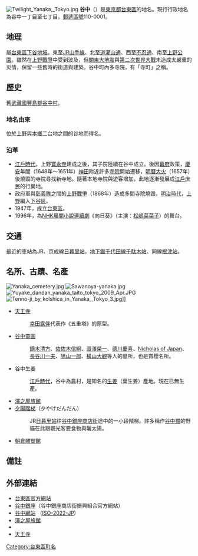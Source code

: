 {{Pathnav|日本|東京都|台東區|name=谷中|frame=1}}
{{Infobox Settlement
|official_name = 谷中
|native_name =
|settlement_type = [[町|町]]
|image_skyline = Yanaka Ginza by yisris in Tokyo.jpg
|imagesize = 250px
|image_caption = 谷中銀座商店街
|image_flag =
|image_seal =
| image_map =
| map_caption =
| pushpin_map =
|subdivision_type = [[國家|國家]]
|subdivision_name = [[File:Flag_of_Japan.svg|border]] [[日本|日本]]
|subdivision_type1 = [[都道府縣|都道府縣]]
|subdivision_name1 = [[File:Flag_of_Tokyo_Prefecture.svg|25px]] [[東京都|東京都]]
|subdivision_type2 = [[東京都區部|特別區]]
|subdivision_name2 = [[File:Flag_of_Taito,_Tokyo.svg|25px]] [[台東區|台東區]]
|established_title =
|established_date =
|government_type =
|leader_title =
|leader_name =
|area_magnitude =
|area_total_sq_mi =
|area_total_km2 =
|area_land_sq_mi =
|area_land_km2 =
|area_urban_sq_mi =
|area_urban_km2 =
|area_metro_km2 =
|area_metro_sq_mi =
|population_as_of= 2013年（平成25年）8月1日
|population_footnotes =
|population_total = 7977<ref>[http://www.city.taito.lg.jp/index/kitemite/abouttaito/setai/setaisu/setaisu2013.files/B_cho2508.pdf 住民基本台帳による町丁名別世帯人口数 平成２５年８月１日現在]{{dead link|date=十月 2017 |bot=InternetArchiveBot }}</ref>
|population_urban =
|population_metro =
|population_density_sq_mi =
|population_density_km2 =
| timezone = [[日本標準時間|JST]]
| utc_offset = +9
|timezone_DST =
|utc_offset_DST =
|latd=|latm=|lats=|latNS=
|longd=|longm=|longs=|longEW=
|elevation_footnotes=
|elevation_m =
|elevation_ft =
|postal_code_type = [[郵遞區號|郵遞區號]]
|postal_code = 110-0001
|area_code =
|website =
|footnotes =
}}
[[File:Twilight_Yanaka,_Tokyo.jpg|thumb]]
'''谷中'''（{{jpn|j=谷中|hg=やなか|rm=Yanaka|f=y}}）是[[東京都|東京都]][[台東區|台東區]]的地名。現行行政地名為谷中一丁目至七丁目。[[郵遞區號|郵遞區號]]110-0001。

== 地理 ==
屬[[台東區|台東區]][[下谷區|下谷地域]]。東至[[JR东日本|JR]][[山手線|山手線]]、北至[[東京都道457號駒込宮地線|道灌山通]]、西至[[不忍通|不忍通]]、南至[[上野恩賜公園|上野公園]]。雖然在[[上野戰爭|上野戰爭]]中受到波及，但[[關東大地震|關東大地震]]與[[第二次世界大戰|第二次世界大戰]]未造成太嚴重的災情，保留一些舊時的街道與建築。谷中町內多寺院，有「寺町」之稱。

== 歷史 ==
舊[[武藏國|武藏國]][[豐島郡_(武藏國)|豐島郡]][[谷中村_(東京府)|谷中村]]。

=== 地名由來 ===
位於[[上野|上野]]與[[本鄉_(文京區)|本鄉]]二台地之間的谷地而得名。

=== 沿革 ===
* [[江戶時代|江戶時代]]，上野[[寛永寺|寛永寺]]建成之後，其子院陸續在谷中成立。後因[[江戶幕府|幕府]]政策，[[慶安|慶安]]年間（1648年〜1651年）[[神田_(千代田區)|神田]]附近許多[[寺院|寺院]]開始遷移，[[明曆大火|明曆大火]]（1657年）後燒毀的寺院尋找新寺地。隨著本地寺院與遊客增加，此地逐漸發展成[[江戶|江戶]]庶民的行樂地。
* 政府軍與[[彰義隊|彰義隊]]之間的[[上野戰爭|上野戰爭]]（1868年）造成多間寺院燒毀。[[明治時代|明治時代]]，[[上野|上野]]編入[[下谷區|下谷區]]。
* 1947年，成立[[台東區|台東區]]。
* 1996年，為[[日本放送協會|NHK]][[晨間小說連續劇|晨間小說連續劇]]《向日葵》（主演：[[松嶋菜菜子|松嶋菜菜子]]）的舞台。

== 交通 ==
最近的車站為JR、京成線[[日暮里站|日暮里站]]，[[東京地下鐵千代田線|地下鐵千代田線]][[千駄木站|千駄木站]]、同線[[根津站|根津站]]。

== 名所、古蹟、名產 ==
[[File:Yanaka_cemetery.jpg|thumb]]
[[File:Sawanoya-yanaka.jpg|thumb]]
[[File:Yuyake_dandan_yanaka_taito_tokyo_2009_Apr.JPG|thumb]]
[[File:Tenno-ji_by_kolshica_in_Yanaka,_Tokyo_3.jpg|thumb]]]]
* [[天王寺_(台東區)|天王寺]]
*: [[幸田露伴|幸田露伴]]代表作《五重塔》的原型。
* [[谷中靈園|谷中靈園]]
*: [[鏑木清方|鏑木清方]]、[[佐佐木信綱|佐佐木信綱]]、[[澀澤榮一|澀澤榮一]]、[[德川慶喜|德川慶喜]]、[[Nicholas_of_Japan|Nicholas of Japan]]、[[長谷川一夫|長谷川一夫]]、[[鳩山一郎|鳩山一郎]]、[[橫山大觀|橫山大觀]]等人的墓所，也是賞櫻名所。
* 谷中生姜
*: [[江戶時代|江戶時代]]，谷中為農村，是知名的[[生姜|生姜]]（葉生姜）產地。現在已無生產。
* [[澤之屋旅館|澤之屋旅館]]
* [[夕陽階梯|夕陽階梯]]（夕やけだんだん）
*: JR[[日暮里站|日暮里站]]往[[谷中銀座商店街|谷中銀座商店街]]途中的一小段階梯。許多稱作[[谷中猫|谷中猫]]的野貓在此跟觀光客要食物與曬太陽。
* [[朝倉雕塑館|朝倉雕塑館]]

== 備註 ==
{{reflist}}

==外部連結==
{{commonscat|Yanaka, Tokyo}}
* [https://web.archive.org/web/20031011164358/http://www.city.taito.tokyo.jp/ 台東區官方網站]
* [http://www.yanakaginza.com/ 谷中銀座]{{Wayback|url=http://www.yanakaginza.com/ |date=20130719053444 }}（谷中銀座商店街振興組合官方網站）
* [https://web.archive.org/web/20070807041800/http://www.st.rim.or.jp/~hajima/yanaka/index-j.html 谷中網站] （[[ISO-2022-JP|ISO-2022-JP]])
* [http://www.sawanoya.com/ 澤之屋旅館]{{Wayback|url=http://www.sawanoya.com/ |date=20130702042846 }}
* {{YouTube|kksue-12jLE|谷中4丁目附近}}
*[http://www.tendaitokyo.jp/jiinmei/tennoji/ 天王寺]{{Wayback|url=http://www.tendaitokyo.jp/jiinmei/tennoji/ |date=20191008131221 }}
{{台東區的町名}}

{{DEFAULTSORT:Yanaka}}
[[Category:台東區町名|Category:台東區町名]]